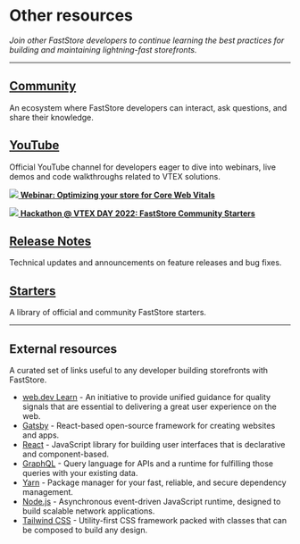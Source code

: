 
# Other resources

*Join other FastStore developers to continue learning the best practices for building and maintaining lightning-fast storefronts.*

---

## [Community](https://community.vtex.com/c/faststore-beta/64)

An ecosystem where FastStore developers can interact, ask questions, and share their knowledge.

## [YouTube](https://www.youtube.com/channel/UCReNhDqLOVL4edqENJ4k7Fg)

Official YouTube channel for developers eager to dive into webinars, live demos and code walkthroughs related to VTEX solutions.

<InfoCard>

[ ![](/img/webinar-webvitals.png) **Webinar: Optimizing your store for Core Web Vitals** ](https://www.youtube.com/watch?v=CwBMVOwjghc)

[ ![](/img/event-hackathon.jpeg) **Hackathon @ VTEX DAY 2022: FastStore Community Starters** ](https://www.youtube.com/watch?v=uPyug1qAAOI&t=37879s)

</InfoCard>

## [Release Notes](/releases)

Technical updates and announcements on feature releases and bug fixes. 

## [Starters](/starters)

A library of official and community FastStore starters.

---

## External resources

A curated set of links useful to any developer building storefronts with FastStore.

- [web.dev Learn](https://web.dev/learn-web-vitals/) - An initiative to provide unified guidance for quality signals that are essential to delivering a great user experience on the web.
- [Gatsby](https://www.gatsbyjs.com/docs/) - React-based open-source framework for creating websites and apps.
- [React](https://reactjs.org/docs/getting-started.html) - JavaScript library for building user interfaces that is declarative and component-based.
- [GraphQL](https://graphql.org/learn/) - Query language for APIs and a runtime for fulfilling those queries with your existing data.
- [Yarn](https://classic.yarnpkg.com/en/docs/) - Package manager for your fast, reliable, and secure dependency management.
- [Node.js](https://nodejs.org/en/docs/) - Asynchronous event-driven JavaScript runtime, designed to build scalable network applications.
- [Tailwind CSS](https://tailwindcss.com/) - Utility-first CSS framework packed with classes that can be composed to build any design.
